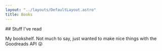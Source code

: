 ```yaml
---
layout: "../layouts/DefaultLayout.astro"
title: Books
---
```



<div class="prose mb-8">
  ## Stuff I've read

  My bookshelf. Not much to say, just wanted to make nice things with the Goodreads API 😛
</div>

<Books />
